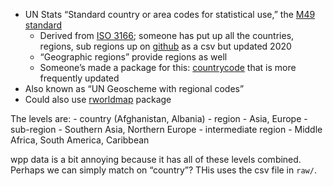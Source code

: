 - UN Stats "Standard country or area codes for statistical use," the [M49 standard](https://unstats.un.org/unsd/methodology/m49/#geo-regions)
	- Derived from [ISO 3166](https://iso.org/obp/ui/#search); someone has put up all the countries, regions, sub regions up on [github](https://github.com/lukes/ISO-3166-Countries-with-Regional-Codes/blob/master/all/all.csv) as a csv but updated 2020
	- "Geographic regions" provide regions as well
	- Someone's made a package for this: [countrycode](https://github.com/vincentarelbundock/countrycode) that is more frequently updated
- Also known as "UN Geoscheme with regional codes"
- Could also use [rworldmap](https://github.com/AndySouth/rworldmap/) package

The levels are:
- country (Afghanistan, Albania)
- region - Asia, Europe
- sub-region - Southern Asia, Northern Europe
- intermediate region - Middle Africa, South America, Caribbean

wpp data is a bit annoying because it has all of these levels combined. Perhaps we can simply match on "country"? THis uses the csv file in `raw/`.